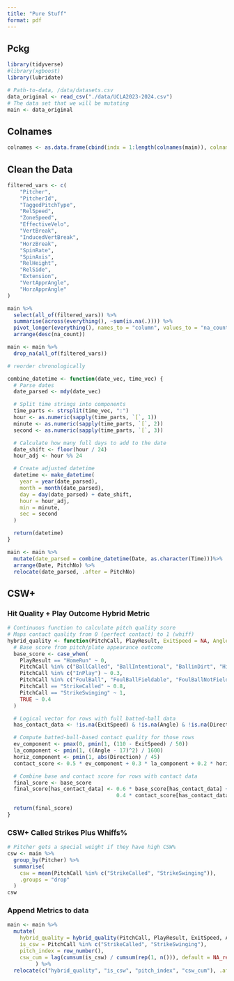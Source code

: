 ```yaml
---
title: "Pure Stuff"
format: pdf
---
```


## Pckg

```r
library(tidyverse)
#library(xgboost)
library(lubridate)
```

```r
# Path-to-data, /data/datasets.csv
data_original <- read_csv("./data/UCLA2023-2024.csv")
# The data set that we will be mutating
main <- data_original
```

## Colnames

```r
colnames <- as.data.frame(cbind(indx = 1:length(colnames(main)), colnames = colnames(main)))
```


## Clean the Data

```r
filtered_vars <- c(
    "Pitcher",
    "PitcherId",
    "TaggedPitchType",
    "RelSpeed",
    "ZoneSpeed",
    "EffectiveVelo",
    "VertBreak",
    "InducedVertBreak",
    "HorzBreak",
    "SpinRate",
    "SpinAxis",
    "RelHeight",
    "RelSide",
    "Extension",
    "VertApprAngle",
    "HorzApprAngle"
)

main %>%
  select(all_of(filtered_vars)) %>%
  summarise(across(everything(), ~sum(is.na(.)))) %>%
  pivot_longer(everything(), names_to = "column", values_to = "na_count") %>%
  arrange(desc(na_count))

main <- main %>%
  drop_na(all_of(filtered_vars))

# reorder chronologically

combine_datetime <- function(date_vec, time_vec) {
  # Parse dates
  date_parsed <- mdy(date_vec)

  # Split time strings into components
  time_parts <- strsplit(time_vec, ":")
  hour <- as.numeric(sapply(time_parts, `[`, 1))
  minute <- as.numeric(sapply(time_parts, `[`, 2))
  second <- as.numeric(sapply(time_parts, `[`, 3))

  # Calculate how many full days to add to the date
  date_shift <- floor(hour / 24)
  hour_adj <- hour %% 24

  # Create adjusted datetime
  datetime <- make_datetime(
    year = year(date_parsed),
    month = month(date_parsed),
    day = day(date_parsed) + date_shift,
    hour = hour_adj,
    min = minute,
    sec = second
  )

  return(datetime)
}

main <- main %>%
  mutate(date_parsed = combine_datetime(Date, as.character(Time)))%>%
  arrange(Date, PitchNo) %>%
  relocate(date_parsed, .after = PitchNo)
```


## CSW+ 

### Hit Quality + Play Outcome Hybrid Metric

```r
# Continuous function to calculate pitch quality score
# Maps contact quality from 0 (perfect contact) to 1 (whiff)
hybrid_quality <- function(PitchCall, PlayResult, ExitSpeed = NA, Angle = NA, Direction = NA) {
  # Base score from pitch/plate appearance outcome
  base_score <- case_when(
    PlayResult == "HomeRun" ~ 0,
    PitchCall %in% c("BallCalled", "BallIntentional", "BallinDirt", "HitByPitch", "Undefined") ~ 0.2,
    PitchCall %in% c("InPlay") ~ 0.3,
    PitchCall %in% c("FoulBall", "FoulBallFieldable", "FoulBallNotFieldable") ~ 0.5,
    PitchCall == "StrikeCalled" ~ 0.8,
    PitchCall == "StrikeSwinging" ~ 1,
    TRUE ~ 0.4
  )

  # Logical vector for rows with full batted-ball data
  has_contact_data <- !is.na(ExitSpeed) & !is.na(Angle) & !is.na(Direction)

  # Compute batted-ball-based contact quality for those rows
  ev_component <- pmax(0, pmin(1, (110 - ExitSpeed) / 50))
  la_component <- pmin(1, ((Angle - 17)^2) / 1600)
  horiz_component <- pmin(1, abs(Direction) / 45)
  contact_score <- 0.5 * ev_component + 0.3 * la_component + 0.2 * horiz_component

  # Combine base and contact score for rows with contact data
  final_score <- base_score
  final_score[has_contact_data] <- 0.6 * base_score[has_contact_data] + 
                                   0.4 * contact_score[has_contact_data]

  return(final_score)
}
```

### CSW+ Called Strikes Plus Whiffs% 

```r
# Pitcher gets a special weight if they have high CSW%
csw <- main %>%
  group_by(Pitcher) %>%
  summarise(
    csw = mean(PitchCall %in% c("StrikeCalled", "StrikeSwinging")),
    .groups = "drop"
  )
csw
```

### Append Metrics to data 

```r
main <- main %>%
  mutate(
    hybrid_quality = hybrid_quality(PitchCall, PlayResult, ExitSpeed, Angle, Direction),
    is_csw = PitchCall %in% c("StrikeCalled", "StrikeSwinging"),
    pitch_index = row_number(),
    csw_cum = lag(cumsum(is_csw) / cumsum(rep(1, n())), default = NA_real_)
         ) %>%
  relocate(c("hybrid_quality", "is_csw", "pitch_index", "csw_cum"), .after = PitchCall)

```

